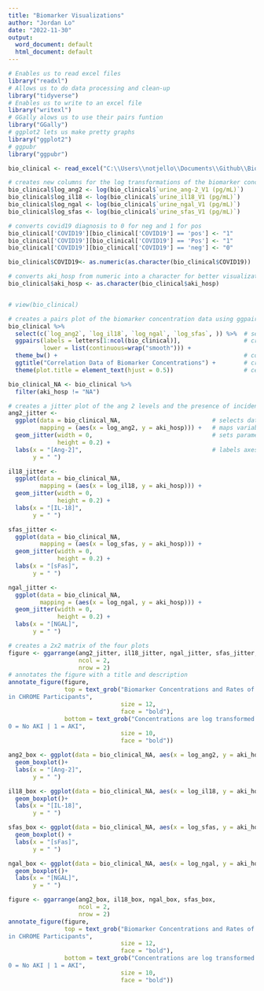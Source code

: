 ```yaml
---
title: "Biomarker Visualizations"
author: "Jordan Lo"
date: "2022-11-30"
output:
  word_document: default
  html_document: default
---
```

```r
# Enables us to read excel files
library("readxl")
# Allows us to do data processing and clean-up
library("tidyverse")
# Enables us to write to an excel file
library("writexl")
# GGally alows us to use their pairs funtion
library("GGally")
# ggplot2 lets us make pretty graphs
library("ggplot2")
# ggpubr 
library("ggpubr")
```

```r
bio_clinical <- read_excel("C:\\Users\\notjello\\Documents\\Github\\Biomarker-Master-Sheet\\Biomarker_Assays_and_Clinical_Data_20221122.xlsx")

# creates new columns for the log transformations of the biomarker concentrations 
bio_clinical$log_ang2 <- log(bio_clinical$`urine_ang-2_V1 (pg/mL)`)
bio_clinical$log_il18 <- log(bio_clinical$`urine_il18_V1 (pg/mL)`)
bio_clinical$log_ngal <- log(bio_clinical$`urine_ngal_V1 (pg/mL)`)
bio_clinical$log_sfas <- log(bio_clinical$`urine_sfas_V1 (pg/mL)`)

# converts covid19 diagnosis to 0 for neg and 1 for pos
bio_clinical['COVID19'][bio_clinical['COVID19'] == 'pos'] <- "1"
bio_clinical['COVID19'][bio_clinical['COVID19'] == 'Pos'] <- "1"
bio_clinical['COVID19'][bio_clinical['COVID19'] == 'neg'] <- "0"

bio_clinical$COVID19<- as.numeric(as.character(bio_clinical$COVID19))

# converts aki_hosp from numeric into a character for better visualization
bio_clinical$aki_hosp <- as.character(bio_clinical$aki_hosp)


# view(bio_clinical)
```

```r
# creates a pairs plot of the biomarker concentration data using ggpairs
bio_clinical %>%
  select(c(`log_ang2`, `log_il18`, `log_ngal`, `log_sfas`, )) %>%  # selects the data used
  ggpairs(labels = letters[1:ncol(bio_clinical)],                  # creates the actual plot
          lower = list(continuous=wrap("smooth"))) +               
  theme_bw() +                                                     # color scheme of plot
  ggtitle("Correlation Data of Biomarker Concentrations") +        # creates a title
  theme(plot.title = element_text(hjust = 0.5))                    # centers titel
```

```r
bio_clinical_NA <- bio_clinical %>%
  filter(aki_hosp != "NA")

# creates a jitter plot of the ang 2 levels and the presence of incident aki
ang2_jitter <-
  ggplot(data = bio_clinical_NA,                          # selects dataframe
         mapping = (aes(x = log_ang2, y = aki_hosp))) +   # maps variables to x and y
  geom_jitter(width = 0,                                  # sets parameters for the jitter
              height = 0.2) +
  labs(x = "[Ang-2]",                                     # labels axes
       y = " ")

il18_jitter <-
  ggplot(data = bio_clinical_NA, 
         mapping = (aes(x = log_il18, y = aki_hosp))) +
  geom_jitter(width = 0, 
              height = 0.2) +
  labs(x = "[IL-18]",
       y = " ")

sfas_jitter <-
  ggplot(data = bio_clinical_NA, 
         mapping = (aes(x = log_sfas, y = aki_hosp))) +
  geom_jitter(width = 0, 
              height = 0.2) +
  labs(x = "[sFas]",
       y = " ")

ngal_jitter <-
  ggplot(data = bio_clinical_NA, 
         mapping = (aes(x = log_ngal, y = aki_hosp))) +
  geom_jitter(width = 0, 
              height = 0.2) +
  labs(x = "[NGAL]",
       y = " ")
```

```r
# creates a 2x2 matrix of the four plots
figure <- ggarrange(ang2_jitter, il18_jitter, ngal_jitter, sfas_jitter,
                    ncol = 2, 
                    nrow = 2)
# annotates the figure with a title and description
annotate_figure(figure,
                top = text_grob("Biomarker Concentrations and Rates of Incident AKI 
in CHROME Participants",
                                size = 12,
                                face = "bold"),
                bottom = text_grob("Concentrations are log transformed and taken from the first visit 
0 = No AKI | 1 = AKI",
                                size = 10,
                                face = "bold"))
```


```r
ang2_box <- ggplot(data = bio_clinical_NA, aes(x = log_ang2, y = aki_hosp)) +
  geom_boxplot()+
  labs(x = "[Ang-2]",
       y = " ")

il18_box <- ggplot(data = bio_clinical_NA, aes(x = log_il18, y = aki_hosp)) +
  geom_boxplot()+
  labs(x = "[IL-18]",
       y = " ")

sfas_box <- ggplot(data = bio_clinical_NA, aes(x = log_sfas, y = aki_hosp)) +
  geom_boxplot() +
  labs(x = "[sFas]",
       y = " ")

ngal_box <- ggplot(data = bio_clinical_NA, aes(x = log_ngal, y = aki_hosp)) +
  geom_boxplot()+
  labs(x = "[NGAL]",
       y = " ")

figure <- ggarrange(ang2_box, il18_box, ngal_box, sfas_box,
                    ncol = 2, 
                    nrow = 2)
annotate_figure(figure,
                top = text_grob("Biomarker Concentrations and Rates of Incident AKI 
in CHROME Participants",
                                size = 12,
                                face = "bold"),
                bottom = text_grob("Concentrations are log transformed and taken from the first visit 
0 = No AKI | 1 = AKI",
                                size = 10,
                                face = "bold"))
```


